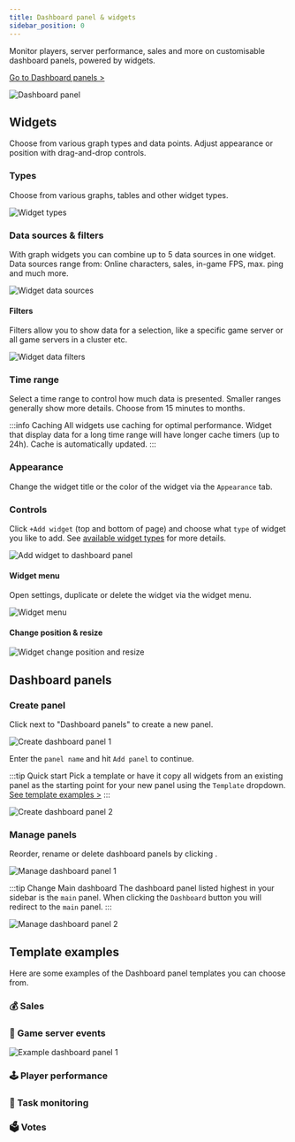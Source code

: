 ```yaml
---
title: Dashboard panel & widgets
sidebar_position: 0
---
```


Monitor players, server performance, sales and more on customisable dashboard panels, powered by widgets.

[Go to Dashboard panels >](https://dash.gameserverapp.com/)

![Dashboard panel](/img/dashboard/dashboard_panel/overview_panel_1.jpg)

## Widgets
Choose from various graph types and data points.
Adjust appearance or position with drag-and-drop controls.

### Types
Choose from various graphs, tables and other widget types.

![Widget types](/img/dashboard/dashboard_panel/widget_types_example.jpg)

### Data sources & filters
With graph widgets you can combine up to 5 data sources in one widget.
Data sources range from: Online characters, sales, in-game FPS, max. ping and much more.

![Widget data sources](/img/dashboard/dashboard_panel/widget_data_sources.jpg)


#### Filters
Filters allow you to show data for a selection, like a specific game server or all game servers in a cluster etc.

![Widget data filters](/img/dashboard/dashboard_panel/widget_filters.jpg)

### Time range
Select a time range to control how much data is presented. Smaller ranges generally show more details. Choose from 15 minutes to months.

:::info Caching
All widgets use caching for optimal performance. Widget that display data for a long time range will have longer cache timers (up to 24h). Cache is automatically updated.
:::

### Appearance
Change the widget title or the color of the widget via the `Appearance` tab.


### Controls

Click `+Add widget` (top and bottom of page) and choose what `type` of widget you like to add. See [available widget types](#types) for more details.

![Add widget to dashboard panel](/img/dashboard/dashboard_panel/add_widget.jpg)

#### Widget menu
Open settings, duplicate or delete the widget via the widget menu.

![Widget menu](/img/dashboard/dashboard_panel/widget_menu.jpg)

#### Change position & resize

![Widget change position and resize](/img/dashboard/dashboard_panel/widget_change_position_resize.jpg)


## Dashboard panels

### Create panel
Click <icon icon="fa-solid fa-plus-square" size="lg" /> next to "Dashboard panels" to create a new panel.

![Create dashboard panel 1](/img/dashboard/dashboard_panel/create_panel_1.jpg)

Enter the `panel name` and hit `Add panel` to continue.

:::tip Quick start
Pick a template or have it copy all widgets from an existing panel as the starting point for your new panel using the `Template` dropdown. [See template examples >](#template-examples)
:::

![Create dashboard panel 2](/img/dashboard/dashboard_panel/create_panel_2.jpg)


### Manage panels

Reorder, rename or delete dashboard panels by clicking <icon icon="fa-solid fa-pen-square" size="lg" />.

![Manage dashboard panel 1](/img/dashboard/dashboard_panel/manage_panel_1.jpg)


:::tip Change Main dashboard
The dashboard panel listed highest in your sidebar is the `main` panel. When clicking the `Dashboard` button you will redirect to the `main` panel.
:::

![Manage dashboard panel 2](/img/dashboard/dashboard_panel/manage_panel_2.jpg)


## Template examples

Here are some examples of the Dashboard panel templates you can choose from.

### 💰 Sales

### 📮 Game server events
![Example dashboard panel 1](/img/dashboard/dashboard_panel/example_game_server_events.jpg)

### 🕹️ Player performance

### 🔄 Task monitoring

### 🗳️ Votes

[//]: # (todo add other Dashboard panel template examples)